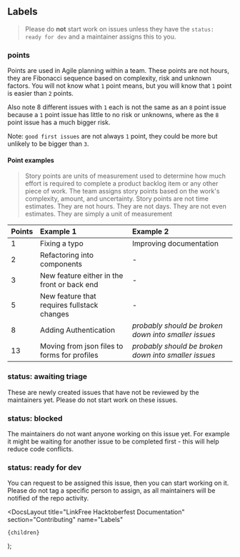 
## Labels

> Please do **not** start work on issues unless they have the `status: ready for dev` and a maintainer assigns this to you.

### points

Points are used in Agile planning within a team. These points are not hours, they are Fibonacci sequence based on complexity, risk and unknown factors. You will not know what `1` point means, but you will know that `1` point is easier than `2` points.

Also note 8 different issues with `1` each is not the same as an `8` point issue because a `1` point issue has little to no risk or unknowns, where as the `8` point issue has a much bigger risk.

Note: `good first issues` are not always `1` point, they could be more but unlikely to be bigger than `3`.

#### Point examples

> Story points are units of measurement used to determine how much effort is required to complete a product backlog item or any other piece of work. The team assigns story points based on the work's complexity, amount, and uncertainty. Story points are not time estimates. They are not hours. They are not days. They are not even estimates. They are simply a unit of measurement

| Points | Example 1                                    | Example 2                                            |
| :----- | :------------------------------------------- | :--------------------------------------------------- |
| 1      | Fixing a typo                                | Improving documentation                              |
| 2      | Refactoring into components                  | -                                                    |
| 3      | New feature either in the front or back end  | -                                                    |
| 5      | New feature that requires fullstack changes  | -                                                    |
| 8      | Adding Authentication                        | _probably should be broken down into smaller issues_ |
| 13     | Moving from json files to forms for profiles | _probably should be broken down into smaller issues_ |

### status: awaiting triage

These are newly created issues that have not be reviewed by the maintainers yet. Please do not start work on these issues.

### status: blocked

The maintainers do not want anyone working on this issue yet. For example it might be waiting for another issue to be completed first - this will help reduce code conflicts.

### status: ready for dev

You can request to be assigned this issue, then you can start working on it. Please do not tag a specific person to assign, as all maintainers will be notified of the repo activity.

  <DocsLayout
    title="LinkFree Hacktoberfest Documentation"
    section="Contributing"
    name="Labels"
  >
    {children}
  </DocsLayout>
);
